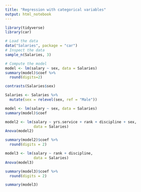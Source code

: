```yaml
---
title: "Regression with categorical variables"
output: html_notebook
---
```


```r
library(tidyverse)
library(car)
```

```r
# Load the data
data("Salaries", package = "car")
# Inspect the data
sample_n(Salaries, 3)
```

```r
# Compute the model
model <- lm(salary ~ sex, data = Salaries)
summary(model)$coef %>%
  round(digits=2)
```

```r
contrasts(Salaries$sex)
```

```r
Salaries <- Salaries %>%
  mutate(sex = relevel(sex, ref = "Male"))
```

```r
model <- lm(salary ~ sex, data = Salaries)
summary(model)$coef
```

```r
model2 <- lm(salary ~ yrs.service + rank + discipline + sex,
             data = Salaries)
Anova(model2)
```

```r
summary(model2)$coef %>%
  round(digits = 2)
```

```r
model3 <- lm(salary ~ rank + discipline,
             data = Salaries)
Anova(model3)
```

```r
summary(model3)$coef %>%
  round(digits = 2)
```

```r
summary(model3)
```






 
